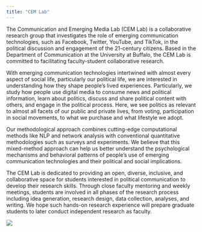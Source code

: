 ```yaml
---
title: "CEM Lab"
---
```


The Communication and Emerging Media Lab (CEM Lab) is a collaborative research group that investigates the role of emerging communication technologies, such as Facebook, Twitter, YouTube, and TikTok, in the political discussion and engagement of the 21-century citizens. Based in the Department of Communication at the University at Buffalo, the CEM Lab is committed to facilitating faculty-student collaborative research.

With emerging communication technologies intertwined with almost every aspect of social life, particularly our political life, we are interested in understanding how they shape people’s lived experiences. Particularly, we study how people use digital media to consume news and political information, learn about politics, discuss and share political content with others, and engage in the political process. Here, we see politics as relevant to almost all facets of our public and private lives, from voting, participation in social movements, to what we purchase and what lifestyle we adopt.   

Our methodological approach combines cutting-edge computational methods like NLP and network analysis with conventional quantitative methodologies such as surveys and experiments. We believe that this mixed-method approach can help us better understand the psychological mechanisms and behavioral patterns of people’s use of emerging communication technologies and their political and social implications.

The CEM Lab is dedicated to providing an open, diverse, inclusive, and collaborative space for students interested in political communication to develop their research skills. Through close faculty mentoring and weekly meetings, students are involved in all phases of the research process including idea generation, research design, data collection, analyses, and writing. We hope such hands-on research experience will prepare graduate students to later conduct independent research as faculty. 


![](files/social_media.jpg)
